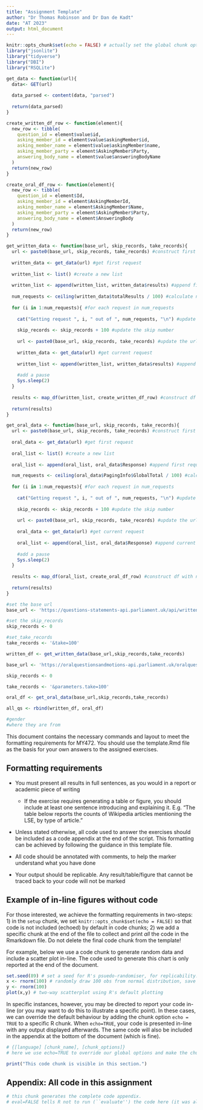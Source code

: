 ```yaml
---
title: "Assignment Template"
author: "Dr Thomas Robinson and Dr Dan de Kadt"
date: "AT 2023"
output: html_document
---
```


```r
knitr::opts_chunk$set(echo = FALSE) # actually set the global chunk options. 
library("jsonlite")
library("tidyverse")
library("DBI")
library("RSQLite")
```

```r
get_data <- function(url){
  data<- GET(url)
  
  data_parsed <- content(data, "parsed")
  
  return(data_parsed)
}

create_written_df_row <- function(element){
  new_row <- tibble(
    question_id = element$value$id,
    asking_member_id = element$value$askingMember$id,  
    asking_member_name = element$value$askingMember$name,
    asking_member_party = element$AskingMember$Party,
    answering_body_name = element$value$answeringBodyName
  )
  return(new_row)
}

create_oral_df_row <- function(element){
  new_row <- tibble(
    question_id = element$Id,
    asking_member_id = element$AskingMemberId,  
    asking_member_name = element$AskingMember$Name,
    asking_member_party = element$AskingMember$Party,
    answering_body_name = element$AnsweringBody
  )
  return(new_row)
}

get_written_data <- function(base_url, skip_records, take_records){
  url <- paste0(base_url, skip_records, take_records) #construct first request
  
  written_data <- get_data(url) #get first request
  
  written_list <- list() #create a new list
  
  written_list <- append(written_list, written_data$results) #append first request to the list
  
  num_requests <- ceiling(written_data$totalResults / 100) #calculate number of requests needed
  
  for (i in 1:num_requests){ #for each request in num_requests
    
    cat("Getting request ", i, " out of ", num_requests, "\n") #update user
    
    skip_records <- skip_records + 100 #update the skip number
    
    url <- paste0(base_url, skip_records, take_records) #update the url
    
    written_data <- get_data(url) #get current request
    
    written_list <- append(written_list, written_data$results) #append current request to the list
    
    #add a pause
    Sys.sleep(2)
  }
  
  results <- map_df(written_list, create_written_df_row) #construct df with needed data
  
  return(results)
}

get_oral_data <- function(base_url, skip_records, take_records){
  url <- paste0(base_url, skip_records, take_records) #construct first request
  
  oral_data <- get_data(url) #get first request
  
  oral_list <- list() #create a new list
  
  oral_list <- append(oral_list, oral_data$Response) #append first request to the list

  num_requests <- ceiling(oral_data$PagingInfo$GlobalTotal / 100) #calculate number of requests needed
  
  for (i in 1:num_requests){ #for each request in num_requests
    
    cat("Getting request ", i, " out of ", num_requests, "\n") #update user
    
    skip_records <- skip_records + 100 #update the skip number
    
    url <- paste0(base_url, skip_records, take_records) #update the url
    
    oral_data <- get_data(url) #get current request
    
    oral_list <- append(oral_list, oral_data$Response) #append current request to the list
    
    #add a pause
    Sys.sleep(2)
  }
  
  results <- map_df(oral_list, create_oral_df_row) #construct df with needed data
  
  return(results)
}
```


```r
#set the base url
base_url <- 'https://questions-statements-api.parliament.uk/api/writtenquestions/questions?tabledWhenFrom=2022-01-01&tabledWhenTo=2022-01-15&includeWithdrawn=true&expandMember=true&answeringBodies=17&answeringBodies=14&answeringBodies=214&answeringBodies=202&answeringBodies=29&house=Commons&skip='

#set the skip_records
skip_records <- 0

#set_take_records
take_records <- '&take=100'

written_df <- get_written_data(base_url,skip_records,take_records)

base_url <- 'https://oralquestionsandmotions-api.parliament.uk/oralquestions/list?parameters.answeringDateStart=2022-01-01&parameters.answeringDateEnd=2022-01-31&parameters.answeringBodyIds=17&parameters.answeringBodyIds=14&parameters.answeringBodyIds=214&parameters.answeringBodyIds=202&parameters.answeringBodyIds=29&parameters.skip='

skip_records <- 0

take_records <- '&parameters.take=100'

oral_df <- get_oral_data(base_url,skip_records,take_records)

all_qs <- rbind(written_df, oral_df)

```

```r
#gender
#where they are from
```





This document contains the necessary commands and layout to meet the formatting requirements for MY472. You should use the template.Rmd file as the basis for your own answers to the assigned exercises.

## Formatting requirements

* You must present all results in full sentences, as you would in a report or academic piece of writing
  
  * If the exercise requires generating a table or figure, you should include at least one sentence introducing and explaining it. E.g. "The table below reports the counts of Wikipedia articles mentioning the LSE, by type of article."

* Unless stated otherwise, all code used to answer the exercises should be included as a code appendix at the end of the script. This formatting can be achieved by following the guidance in this template file.

* All code should be annotated with comments, to help the marker understand what you have done

* Your output should be replicable. Any result/table/figure that cannot be traced back to your code will not be marked

## Example of in-line figures without code

For those interested, we achieve the formatting requirements in two-steps: 1) in the `setup` chunk, we set `knitr::opts_chunk$set(echo = FALSE)` so that code is not included (echoed) by default in code chunks; 2) we add a specific chunk at the end of the file to collect and print *all* the code in the Rmarkdown file. Do not delete the final code chunk from the template!

For example, below we use a code chunk to generate random data and include a scatter plot in-line. The code used to generate this chart is only reported at the end of the document. 

```r
set.seed(89) # set a seed for R's psuedo-randomiser, for replicability.
x <- rnorm(100) # randomly draw 100 obs from normal distribution, save as object
y <- rnorm(100) 
plot(x,y) # two-way scatterplot using R's default plotting
```

In specific instances, however, you may be directed to report your code in-line (or you may want to do this to illustrate a specific point). In these cases, we can override the default behaviour by adding the chunk option `echo = TRUE` to a specific R chunk. When `echo=TRUE`, your code is presented in-line with any output displayed afterwards. The same code will also be included in the appendix at the bottom of the document (which is fine).

```r
# {[language] [chunk_name], [chunk_options]}
# here we use echo=TRUE to override our global options and make the chunk appear exactly here. 

print("This code chunk is visible in this section.")
```

## Appendix: All code in this assignment

```r
# this chunk generates the complete code appendix. 
# eval=FALSE tells R not to run (``evaluate'') the code here (it was already run before).
```
